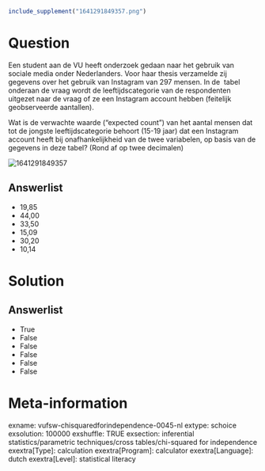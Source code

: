 ```r
include_supplement("1641291849357.png")
```

Question
========
Een student aan de VU heeft onderzoek gedaan naar het gebruik van
sociale media onder Nederlanders. Voor haar thesis verzamelde zij
gegevens over het gebruik van Instagram van 297 mensen. In de  tabel
onderaan de vraag wordt de leeftijdscategorie van de respondenten
uitgezet naar de vraag of ze een Instagram account hebben (feitelijk
geobserveerde aantallen).  
  
Wat is de verwachte waarde (“expected count”) van het aantal mensen dat
tot de jongste leeftijdscategorie behoort (15-19 jaar) dat een Instagram
account heeft bij onafhankelijkheid van de twee variabelen, op basis van
de gegevens in deze tabel? (Rond af op twee decimalen)  
  
<img src="1641291849357.png" class="fr-fic fr-dii tvcss_2"
alt="1641291849357" />

Answerlist
----------
* 19,85
* 44,00
* 33,50
* 15,09
* 30,20
* 10,14

Solution
========










Answerlist
----------
* True
* False
* False
* False
* False
* False

Meta-information
================
exname: vufsw-chisquaredforindependence-0045-nl
extype: schoice
exsolution: 100000
exshuffle: TRUE
exsection: inferential statistics/parametric techniques/cross tables/chi-squared for independence
exextra[Type]: calculation
exextra[Program]: calculator
exextra[Language]: dutch
exextra[Level]: statistical literacy

